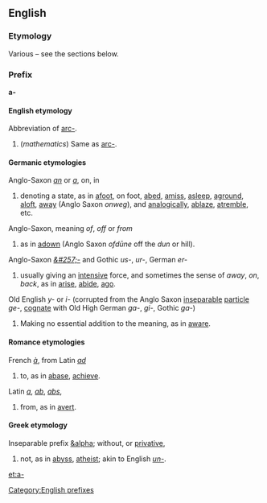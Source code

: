 ==English==
===Etymology===
Various &ndash; see the sections below.

===Prefix===
'''a-'''

====English etymology====
Abbreviation of [[arc-]].
#(''mathematics'') Same as [[arc-]].

====Germanic etymologies====
Anglo-Saxon ''[[an]]'' or ''[[a]]'', on, in
#denoting a state, as in [[afoot]], on foot, [[abed]], [[amiss]], [[asleep]], [[aground]], [[aloft]], [[away]] (Anglo Saxon ''onweg''), and [[analogically]], [[ablaze]], [[atremble]], etc.
Anglo-Saxon, meaning ''of'', ''off'' or ''from''
#as in [[adown]] (Anglo Saxon ''ofd&#363;ne'' off the ''dun'' or hill). 
Anglo-Saxon ''[[&#257;-]]'' and Gothic ''us-'', ''ur-'', German ''er-''
#usually giving an [[intensive]] force, and sometimes the sense of ''away'', ''on'', ''back'', as in [[arise]], [[abide]], [[ago]]. 
Old English ''y-'' or ''i-'' (corrupted from the Anglo Saxon [[inseparable]] [[particle]] ''ge- '', [[cognate]] with Old High German ''ga-'', ''gi-'', Gothic ''ga-'')
#Making no essential addition to the meaning, as in [[aware]].

====Romance etymologies====
French ''[[à]]'', from Latin ''[[ad]]'' 

#to, as in [[abase]], [[achieve]]. 
Latin ''[[a]]'', ''[[ab]]'', ''[[abs]]'', 
#from, as in [[avert]].

====Greek etymology====
Inseparable prefix [[&alpha]]; without, or [[privative]],
#not, as in [[abyss]], [[atheist]]; akin to English ''[[un-]]''.

[[Category:English prefixes]]

[[et:a-]]